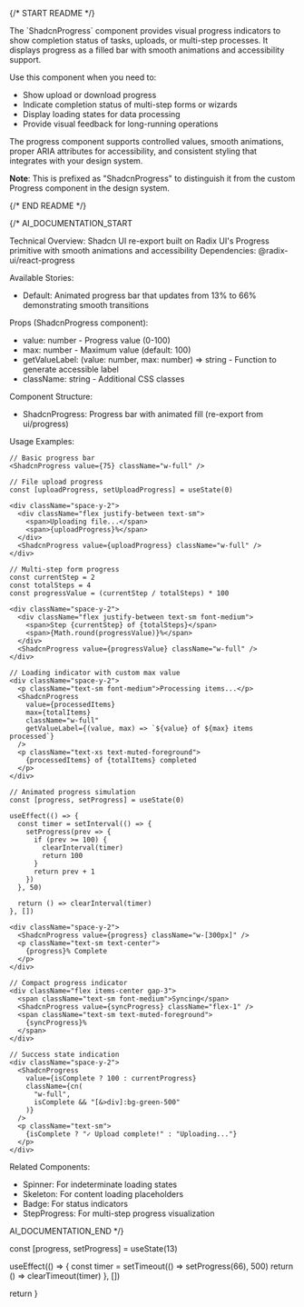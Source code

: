 
{/* START README */}
<div className="prose prose-sm max-w-none">
The `ShadcnProgress` component provides visual progress indicators to show completion status of tasks, uploads, or multi-step processes. It displays progress as a filled bar with smooth animations and accessibility support.

Use this component when you need to:

- Show upload or download progress
- Indicate completion status of multi-step forms or wizards
- Display loading states for data processing
- Provide visual feedback for long-running operations

The progress component supports controlled values, smooth animations, proper ARIA attributes for accessibility, and consistent styling that integrates with your design system.

**Note**: This is prefixed as "ShadcnProgress" to distinguish it from the custom Progress component in the design system.
</div>
{/* END README */}

{/*
AI_DOCUMENTATION_START

Technical Overview: Shadcn UI re-export built on Radix UI's Progress primitive with smooth animations and accessibility
Dependencies: @radix-ui/react-progress

Available Stories:

- Default: Animated progress bar that updates from 13% to 66% demonstrating smooth transitions

Props (ShadcnProgress component):

- value: number - Progress value (0-100)
- max: number - Maximum value (default: 100)
- getValueLabel: (value: number, max: number) => string - Function to generate accessible label
- className: string - Additional CSS classes

Component Structure:

- ShadcnProgress: Progress bar with animated fill (re-export from ui/progress)

Usage Examples:

```tsx
// Basic progress bar
<ShadcnProgress value={75} className="w-full" />

// File upload progress
const [uploadProgress, setUploadProgress] = useState(0)

<div className="space-y-2">
  <div className="flex justify-between text-sm">
    <span>Uploading file...</span>
    <span>{uploadProgress}%</span>
  </div>
  <ShadcnProgress value={uploadProgress} className="w-full" />
</div>

// Multi-step form progress
const currentStep = 2
const totalSteps = 4
const progressValue = (currentStep / totalSteps) * 100

<div className="space-y-2">
  <div className="flex justify-between text-sm font-medium">
    <span>Step {currentStep} of {totalSteps}</span>
    <span>{Math.round(progressValue)}%</span>
  </div>
  <ShadcnProgress value={progressValue} className="w-full" />
</div>

// Loading indicator with custom max value
<div className="space-y-2">
  <p className="text-sm font-medium">Processing items...</p>
  <ShadcnProgress
    value={processedItems}
    max={totalItems}
    className="w-full"
    getValueLabel={(value, max) => `${value} of ${max} items processed`}
  />
  <p className="text-xs text-muted-foreground">
    {processedItems} of {totalItems} completed
  </p>
</div>

// Animated progress simulation
const [progress, setProgress] = useState(0)

useEffect(() => {
  const timer = setInterval(() => {
    setProgress(prev => {
      if (prev >= 100) {
        clearInterval(timer)
        return 100
      }
      return prev + 1
    })
  }, 50)

  return () => clearInterval(timer)
}, [])

<div className="space-y-2">
  <ShadcnProgress value={progress} className="w-[300px]" />
  <p className="text-sm text-center">
    {progress}% Complete
  </p>
</div>

// Compact progress indicator
<div className="flex items-center gap-3">
  <span className="text-sm font-medium">Syncing</span>
  <ShadcnProgress value={syncProgress} className="flex-1" />
  <span className="text-sm text-muted-foreground">
    {syncProgress}%
  </span>
</div>

// Success state indication
<div className="space-y-2">
  <ShadcnProgress
    value={isComplete ? 100 : currentProgress}
    className={cn(
      "w-full",
      isComplete && "[&>div]:bg-green-500"
    )}
  />
  <p className="text-sm">
    {isComplete ? "✓ Upload complete!" : "Uploading..."}
  </p>
</div>
```

Related Components:

- Spinner: For indeterminate loading states
- Skeleton: For content loading placeholders
- Badge: For status indicators
- StepProgress: For multi-step progress visualization

AI_DOCUMENTATION_END
*/}

  const [progress, setProgress] = useState(13)

useEffect(() => {
const timer = setTimeout(() => setProgress(66), 500)
return () => clearTimeout(timer)
}, [])

return <ShadcnProgress value={progress} className="w-[60%]" />
}
